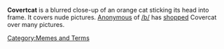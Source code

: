 '''Covertcat''' is a blurred close-up of an orange cat sticking its head into frame. It covers nude pictures. [[Anonymous]] of [[/b/]] has [[Photoshop|shopped]] Covercat over many pictures.

[[Category:Memes and Terms]]